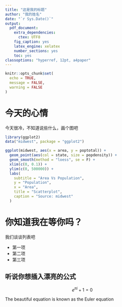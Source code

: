 ```yaml
---
title: "这是我的标题"
author: "我的姓名"
date: "`r Sys.Date()`"
output: 
  pdf_document: 
    extra_dependencies:
      ctex: UTF8
    fig_caption: yes
    latex_engine: xelatex
    number_sections: yes
    toc: yes
classoptions: "hyperref, 12pt, a4paper"    
---
```



```r
knitr::opts_chunk$set(
  echo = TRUE,
  message = FALSE,
  warning = FALSE
)
```


# 今天的心情

今天很冷，不知道说些什么，画个图吧
```r
library(ggplot2)
data("midwest", package = "ggplot2")

ggplot(midwest, aes(x = area, y = poptotal)) +
  geom_point(aes(col = state, size = popdensity)) +
  geom_smooth(method = "loess", se = F) +
  xlim(c(0, 0.1)) +
  ylim(c(0, 500000)) +
  labs(
    subtitle = "Area Vs Population",
    y = "Population",
    x = "Area",
    title = "Scatterplot",
    caption = "Source: midwest"
  )
```


# 你知道我在等你吗？

我们谈谈列表吧

- 第一项
- 第二项
- 第三项


## 听说你想插入漂亮的公式

$$
e^{\pi i} + 1 = 0
$$
 
The beautiful equation  is known as the Euler equation



